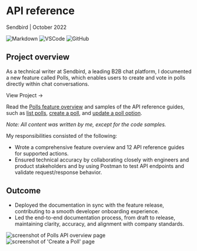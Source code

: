 
# API reference

Sendbird  |  October 2022 

![Markdown](https://img.shields.io/badge/Markdown-000000?style=for-the-badge&logo=markdown&logoColor=white) ![VSCode](https://img.shields.io/badge/VSCode-0078D4?style=for-the-badge&logo=visual%20studio%20code&logoColor=white) ![GitHub](https://img.shields.io/badge/GitHub-100000?style=for-the-badge&logo=github&logoColor=white)

## Project overview

As a technical writer at Sendbird, a leading B2B chat platform, I documented a new feature called Polls, which enables users to create and vote in polls directly within chat conversations. 

<ViewProjectBtn url="https://sendbird.com/docs/chat/platform-api/v3/message/polls/polls-overview">View Project -></ViewProjectBtn>

Read the [Polls feature overview](https://sendbird.com/docs/chat/platform-api/v3/message/polls/polls-overview) and samples of the API reference guides, such as [list polls](https://sendbird.com/docs/chat/platform-api/v3/message/polls/list-polls), [create a poll](https://sendbird.com/docs/chat/platform-api/v3/message/polls/create-a-poll), and [update a poll option](https://sendbird.com/docs/chat/platform-api/v3/message/polls/update-a-poll-option). 

*Note: All content was written by me, except for the code samples.*

My responsibilities consisted of the following:

- Wrote a comprehensive feature overview and 12 API reference guides for supported actions.
- Ensured technical accuracy by collaborating closely with engineers and product stakeholders and by using Postman to test API endpoints and validate request/response behavior.

## Outcome

- Deployed the documentation in sync with the feature release, contributing to a smooth developer onboarding experience.
- Led the end-to-end documentation process, from draft to release, maintaining clarity, accuracy, and alignment with company standards.

![screenshot of Polls API overview page](./img/polls-api-overview.png)
![screenshot of 'Create a Poll' page](./img/create-a-poll.png)